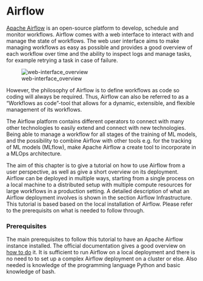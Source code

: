 # Airflow

[Apache Airflow](https://github.com/apache/airflow) is an open-source platform to develop, schedule and monitor workflows. Airflow comes with a web interface to interact with and manage the state of workflows. The web user interface aims to make managing workflows as easy as possible and provides a good overview of each workflow over time and the ability to inspect logs and manage tasks, for example retrying a task in case of failure.

![web-interface_overview](./images/05-Airflow/web-interface_overview.png)

However, the philosophy of Airflow is to define workflows as code so coding will always be required. Thus, Airflow can also be referred to as a “Workflows as code”-tool that allows for a dynamic, extensible, and flexible management of its workflows.

The Airflow platform contains different operators to connect with many other technologies to easily extend and connect with new technologies. Being able to manage a workflow for all stages of the training of ML models, and the possibility to combine Airflow with other tools e.g. for the tracking of ML models (MLflow), make Apache Airflow a create tool to incorporate in a MLOps architecture.

The aim of this chapter is to give a tutorial on how to use Airflow from a user perspective, as well as give a short overview on its deployment. Airflow can be deployed in multiple ways, starting from a single process on a local machine to a distributed setup with multiple compute resources for large workflows in a production setting. A detailed description of what an Airflow deployment involves is shown in the section Airflow Infrastructure. This tutorial is based based on the local installation of Airflow. Please refer to the prerequisits on what is needed to follow through.

### Prerequisites {.unlisted .unnumbered}

The main prerequisites to follow this tutorial to have an Apache Airflow instance installed. The official documentation gives a good overview on [how to do](https://airflow.apache.org/docs/apache-airflow/stable/start.html) it. It is sufficient to run Airflow on a local deployment and there is no need to to set up a complex Airflow deployment on a cluster or else. Also needed is knowledge of the programming language Python and basic knowledge of bash.

